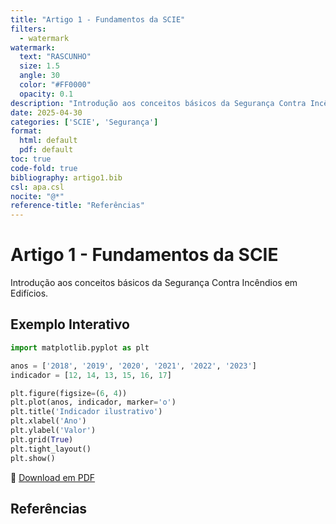 ```yaml
---
title: "Artigo 1 - Fundamentos da SCIE"
filters:
  - watermark
watermark:
  text: "RASCUNHO"
  size: 1.5
  angle: 30
  color: "#FF0000"
  opacity: 0.1
description: "Introdução aos conceitos básicos da Segurança Contra Incêndios em Edifícios."
date: 2025-04-30
categories: ['SCIE', 'Segurança']
format:
  html: default
  pdf: default
toc: true
code-fold: true
bibliography: artigo1.bib
csl: apa.csl
nocite: "@*"
reference-title: "Referências"
---
```


# Artigo 1 - Fundamentos da SCIE

Introdução aos conceitos básicos da Segurança Contra Incêndios em Edifícios.

## Exemplo Interativo

::: {.content-visible when-format="html"}

<canvas id="graficoPrecos" width="600" height="400"></canvas>

<script src="https://cdn.jsdelivr.net/npm/chart.js"></script>
<script>
  const ctx = document.getElementById('graficoPrecos').getContext('2d');
  new Chart(ctx, {
    type: 'line',
    data: {
      labels: ['2018', '2019', '2020', '2021', '2022', '2023'],
      datasets: [{
        label: 'Exemplo de Indicador',
        data: [12, 14, 13, 15, 16, 17],
        borderWidth: 2,
        fill: false
      }]
    },
    options: {
      responsive: true,
      plugins: {
        legend: {
          position: 'top'
        },
        title: {
          display: true,
          text: 'Indicador ilustrativo'
        }
      }
    }
  });
</script>

:::

```python
import matplotlib.pyplot as plt

anos = ['2018', '2019', '2020', '2021', '2022', '2023']
indicador = [12, 14, 13, 15, 16, 17]

plt.figure(figsize=(6, 4))
plt.plot(anos, indicador, marker='o')
plt.title('Indicador ilustrativo')
plt.xlabel('Ano')
plt.ylabel('Valor')
plt.grid(True)
plt.tight_layout()
plt.show()
```

📄 [Download em PDF](./index.pdf){target="_blank"}

## Referências

